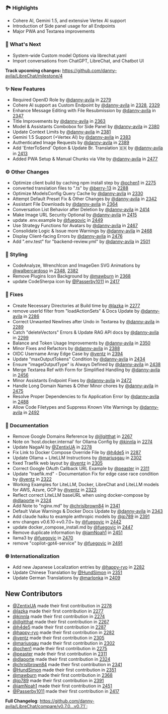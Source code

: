 ### 🏞️ Highlights

- Cohere AI, Gemini 1.5, and extensive Vertex AI support
- Introduction of Side panel usage for all Endpoints
- Major PWA and Textarea improvements

### 👀 What's Next

- System-wide Custom model Options via librechat.yaml
- Import conversations from ChatGPT, LibreChat, and Chatbot UI

**Track upcoming changes:** https://github.com/danny-avila/LibreChat/milestone/4

### ✨ New Features

- Required OpenID Role by [@danny-avila](https://github.com/danny-avila) in [2279](https://github.com/danny-avila/LibreChat/pull/2279)
- Cohere AI support as Custom Endpoint by [@danny-avila](https://github.com/danny-avila) in [2328](https://github.com/danny-avila/LibreChat/pull/2328), [2329](https://github.com/danny-avila/LibreChat/pull/2329)
- Enhance Message Editing with File Resubmission by [@danny-avila](https://github.com/danny-avila) in [2347](https://github.com/danny-avila/LibreChat/pull/2347)
- Title Improvements by [@danny-avila](https://github.com/danny-avila) in [2363](https://github.com/danny-avila/LibreChat/pull/2363)
- Model & Assistants Combobox for Side Panel by [@danny-avila](https://github.com/danny-avila) in [2380](https://github.com/danny-avila/LibreChat/pull/2380)
- Update Context Limits by [@danny-avila](https://github.com/danny-avila) in [2381](https://github.com/danny-avila/LibreChat/pull/2381)
- Gemini 1.5 Support (+Vertex AI) by [@danny-avila](https://github.com/danny-avila) in [2383](https://github.com/danny-avila/LibreChat/pull/2383)
- Authenticated Image Requests by [@danny-avila](https://github.com/danny-avila) in [2389](https://github.com/danny-avila/LibreChat/pull/2389)
- Add 'EnterToSend' Option & Update Br. Translation 🇧🇷 by [@danny-avila](https://github.com/danny-avila) in [2413](https://github.com/danny-avila/LibreChat/pull/2413)
- Added PWA Setup & Manual Chunks via Vite by [@danny-avila](https://github.com/danny-avila) in [2477](https://github.com/danny-avila/LibreChat/pull/2477)

### ⚙️ Other Changes

- Optimize client build by caching npm install step by [@ochen1](https://github.com/ochen1) in [2275](https://github.com/danny-avila/LibreChat/pull/2275)
- converted translation files to ".ts" by [@berry-13](https://github.com/berry-13) in [2288](https://github.com/danny-avila/LibreChat/pull/2288)
- Optimize ModelsConfig Query Cache by [@danny-avila](https://github.com/danny-avila) in [2330](https://github.com/danny-avila/LibreChat/pull/2330)
- Attempt Default Preset Fix & Other Changes by [@danny-avila](https://github.com/danny-avila) in [2342](https://github.com/danny-avila/LibreChat/pull/2342)
- Assistant File Downloads by [@danny-avila](https://github.com/danny-avila) in [2364](https://github.com/danny-avila/LibreChat/pull/2364)
- Conversation List Behavior after Deletion by [@danny-avila](https://github.com/danny-avila) in [2414](https://github.com/danny-avila/LibreChat/pull/2414)
- Make Image URL Security Optional by [@danny-avila](https://github.com/danny-avila) in [2415](https://github.com/danny-avila/LibreChat/pull/2415)
- update .env.example by [@fuegovic](https://github.com/fuegovic) in [2449](https://github.com/danny-avila/LibreChat/pull/2449)
- Use Strategy Functions for Avatars by [@danny-avila](https://github.com/danny-avila) in [2467](https://github.com/danny-avila/LibreChat/pull/2467)
- Consolidate Logic & Issue more Warnings by [@danny-avila](https://github.com/danny-avila) in [2468](https://github.com/danny-avila/LibreChat/pull/2468)
- Display Client-facing Errors by [@danny-avila](https://github.com/danny-avila) in [2476](https://github.com/danny-avila/LibreChat/pull/2476)
- Add ".env.test" for "backend-review.yml" by [@danny-avila](https://github.com/danny-avila) in [2501](https://github.com/danny-avila/LibreChat/pull/2501)

### 🎨 Styling

- CodeAnalyze, WrenchIcon and ImageGen SVG Animations by [@walbercardoso](https://github.com/walbercardoso) in [2348](https://github.com/danny-avila/LibreChat/pull/2348), [2382](https://github.com/danny-avila/LibreChat/pull/2382)
- Remove Plugins Icon Background by [@mawburn](https://github.com/mawburn) in [2368](https://github.com/danny-avila/LibreChat/pull/2368)
- update CodeSherpa icon by [@Passerby1011](https://github.com/Passerby1011) in [2417](https://github.com/danny-avila/LibreChat/pull/2417)

### 🔧 Fixes

- Create Necessary Directories at Build time by [@lazka](https://github.com/lazka) in [2277](https://github.com/danny-avila/LibreChat/pull/2277)
- remove userId filter from "loadActionSets" & Docs Update by [@danny-avila](https://github.com/danny-avila) in [2286](https://github.com/danny-avila/LibreChat/pull/2286)
- Correct Unwanted Newlines after Undo in Textarea by [@danny-avila](https://github.com/danny-avila) in [2289](https://github.com/danny-avila/LibreChat/pull/2289)
- Catch "deleteVectors" Errors & Update RAG API docs by [@danny-avila](https://github.com/danny-avila) in [2299](https://github.com/danny-avila/LibreChat/pull/2299)
- Balance and Token Usage Improvements by [@danny-avila](https://github.com/danny-avila) in [2350](https://github.com/danny-avila/LibreChat/pull/2350)
- Minor Fixes and Refactors by [@danny-avila](https://github.com/danny-avila) in [2388](https://github.com/danny-avila/LibreChat/pull/2388)
- OIDC Username Array Edge Case by [@ventz](https://github.com/ventz) in [2394](https://github.com/danny-avila/LibreChat/pull/2394)
- Update "maxOutputTokens" Condition by [@danny-avila](https://github.com/danny-avila) in [2434](https://github.com/danny-avila/LibreChat/pull/2434)
- Ensure "imageOutputType" is Always Defined by [@danny-avila](https://github.com/danny-avila) in [2438](https://github.com/danny-avila/LibreChat/pull/2438)
- Merge Textarea Ref with Form for Simplified Handling by [@danny-avila](https://github.com/danny-avila) in [2456](https://github.com/danny-avila/LibreChat/pull/2456)
- Minor Assistants Endpoint Fixes by [@danny-avila](https://github.com/danny-avila) in [2472](https://github.com/danny-avila/LibreChat/pull/2472)
- Handle Long Domain Names & Other Minor chores by [@danny-avila](https://github.com/danny-avila) in [2475](https://github.com/danny-avila/LibreChat/pull/2475)
- Resolve Proper Dependencies to fix Application Error by [@danny-avila](https://github.com/danny-avila) in [2488](https://github.com/danny-avila/LibreChat/pull/2488)
- Allow Code Filetypes and Suppress Known Vite Warnings by [@danny-avila](https://github.com/danny-avila) in [2492](https://github.com/danny-avila/LibreChat/pull/2492)

### 📝 Documentation

- Remove Google Domains Reference by [@illgitthat](https://github.com/illgitthat) in [2267](https://github.com/danny-avila/LibreChat/pull/2267)
- Note on 'host.docker.internal' for Ollama Config by [@kinnla](https://github.com/kinnla) in [2274](https://github.com/danny-avila/LibreChat/pull/2274)
- Update NagaAI by [@ZentixUA](https://github.com/ZentixUA) in [2278](https://github.com/danny-avila/LibreChat/pull/2278)
- Fix Link to Docker Compose Override File by [@h4de5](https://github.com/h4de5) in [2287](https://github.com/danny-avila/LibreChat/pull/2287)
- Update Ollama + LiteLLM Instructions by [@mariusgau](https://github.com/mariusgau) in [2302](https://github.com/danny-avila/LibreChat/pull/2302)
- fixed Traefik web layout by [@ventz](https://github.com/ventz) in [2305](https://github.com/danny-avila/LibreChat/pull/2305)
- Correct Google OAuth Callback URL Example by [@peaster](https://github.com/peaster) in [2311](https://github.com/danny-avila/LibreChat/pull/2311)
- Update "traefik.md" - Documentation Fix for edge case race condition by [@ventz](https://github.com/ventz) in [2322](https://github.com/danny-avila/LibreChat/pull/2322)
- Working Examples for LiteLLM, Docker, LibreChat and LiteLLM models for AWS, Azure, GCP by [@ventz](https://github.com/ventz) in [2323](https://github.com/danny-avila/LibreChat/pull/2323)
- Reflect correct LiteLLM baseURL when using docker-compose by [@dlaporte](https://github.com/dlaporte) in [2324](https://github.com/danny-avila/LibreChat/pull/2324)
- Add Note to "nginx.md" by [@chrislbrown84](https://github.com/chrislbrown84) in [2341](https://github.com/danny-avila/LibreChat/pull/2341)
- Default Value Warnings & Docker Docs Update by [@danny-avila](https://github.com/danny-avila) in [2343](https://github.com/danny-avila/LibreChat/pull/2343)
- Add claude haiku to example anthropic models by [@jp789](https://github.com/jp789) in [2391](https://github.com/danny-avila/LibreChat/pull/2391)
- env changes v0.6.10→v0.7.0+ by [@fuegovic](https://github.com/fuegovic) in [2442](https://github.com/danny-avila/LibreChat/pull/2442)
- update docker_compose_install.md by [@fuegovic](https://github.com/fuegovic) in [2447](https://github.com/danny-avila/LibreChat/pull/2447)
- Remove duplicate information by [@iamNoah1](https://github.com/iamNoah1) in [2451](https://github.com/danny-avila/LibreChat/pull/2451)
- llama3 by [@fuegovic](https://github.com/fuegovic) in [2470](https://github.com/danny-avila/LibreChat/pull/2470)
- remove "copilot-gpt4-service" by [@fuegovic](https://github.com/fuegovic) in [2491](https://github.com/danny-avila/LibreChat/pull/2491)

### 🌐 Internationalization

- Add new Japanese Localization entries by [@happy-ryo](https://github.com/happy-ryo) in [2282](https://github.com/danny-avila/LibreChat/pull/2282)
- Update Chinese Translation by [@HundSimon](https://github.com/HundSimon) in [2351](https://github.com/danny-avila/LibreChat/pull/2351)
- Update German Translations by [@marlonka](https://github.com/marlonka) in [2409](https://github.com/danny-avila/LibreChat/pull/2409)

## New Contributors
* [@ZentixUA](https://github.com/ZentixUA) made their first contribution in [2278](https://github.com/danny-avila/LibreChat/pull/2278)
* [@lazka](https://github.com/lazka) made their first contribution in [2277](https://github.com/danny-avila/LibreChat/pull/2277)
* [@kinnla](https://github.com/kinnla) made their first contribution in [2274](https://github.com/danny-avila/LibreChat/pull/2274)
* [@illgitthat](https://github.com/illgitthat) made their first contribution in [2267](https://github.com/danny-avila/LibreChat/pull/2267)
* [@h4de5](https://github.com/h4de5) made their first contribution in [2287](https://github.com/danny-avila/LibreChat/pull/2287)
* [@happy-ryo](https://github.com/happy-ryo) made their first contribution in [2282](https://github.com/danny-avila/LibreChat/pull/2282)
* [@ventz](https://github.com/ventz) made their first contribution in [2305](https://github.com/danny-avila/LibreChat/pull/2305)
* [@mariusgau](https://github.com/mariusgau) made their first contribution in [2302](https://github.com/danny-avila/LibreChat/pull/2302)
* [@ochen1](https://github.com/ochen1) made their first contribution in [2275](https://github.com/danny-avila/LibreChat/pull/2275)
* [@peaster](https://github.com/peaster) made their first contribution in [2311](https://github.com/danny-avila/LibreChat/pull/2311)
* [@dlaporte](https://github.com/dlaporte) made their first contribution in [2324](https://github.com/danny-avila/LibreChat/pull/2324)
* [@chrislbrown84](https://github.com/chrislbrown84) made their first contribution in [2341](https://github.com/danny-avila/LibreChat/pull/2341)
* [@HundSimon](https://github.com/HundSimon) made their first contribution in [2351](https://github.com/danny-avila/LibreChat/pull/2351)
* [@mawburn](https://github.com/mawburn) made their first contribution in [2368](https://github.com/danny-avila/LibreChat/pull/2368)
* [@jp789](https://github.com/jp789) made their first contribution in [2391](https://github.com/danny-avila/LibreChat/pull/2391)
* [@iamNoah1](https://github.com/iamNoah1) made their first contribution in [2451](https://github.com/danny-avila/LibreChat/pull/2451)
* [@Passerby1011](https://github.com/Passerby1011) made their first contribution in [2417](https://github.com/danny-avila/LibreChat/pull/2417)

**Full Changelog**: https://github.com/danny-avila/LibreChat/compare/v0.7.0...v0.7.1`;